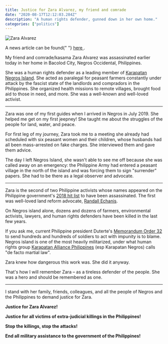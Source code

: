 ```yaml
---
title: Justice for Zara Alvarez, my friend and comrade
date: "2020-08-17T12:12:03.284Z"
description: "A human rights defender, gunned down in her own home."
categories: ["politics"]
---
```


![Zara Alvarez](./zara.jpg)

<span className="text-sm italic">
  A news article can be found{" "}
  <a href="https://newsinfo.inquirer.net/1323087/negros-based-activist-killed-in-bacolod-rights-group-says">
    here
  </a>
  .
</span>

My friend and comrade/kasama Zara Alvarez was assassinated earlier today in her home in Bacolod City, Negros Occidental, Philippines.

She was a human rights defender as a leading member of [Karapatan Negros Island](https://www.facebook.com/KarapatanNegrosIsland/). She acted as paralegal for peasant farmers constantly under attack by the fascist state of the landlords and compradors in the Philippines. She organized health missions to remote villages, brought food aid to those in need, and more. She was a well-known and well-loved activist.

---

Zara was one of my first guides when I arrived in Negros in July 2019. She helped
me get on my first jeepney! She taught me about the struggles of the people for land,
water, and peace.

For first leg of my journey, Zara took me to a meeting she already had scheduled with six peasant women and their children, whose husbands had all been mass-arrested on fake charges. She interviewed them and gave them advice.

The day I left Negros Island, she wasn't able to see me off because she was called away on an emergency: the Philippine Army had entered a peasant village in the north of the island and was forcing them to sign "surrender" papers. She had to be there as a legal observer and advocate.

---

Zara is the second of two Philippine activists whose names appeared on the Philippine government's [2018 hit list](https://rappler.com/nation/philippines-terrorist-tag-communist-rebels) to have been assassinated. The first was well-loved land reform advocate, [Randall Echanis](https://rappler.com/newsbreak/in-depth/randall-echanis-lifelong-reform-advocate).

On Negros island alone, dozens and dozens of farmers, environmental activists, lawyers, and human rights defenders have been killed in the last few years.

If you ask me, current Philippine president Duterte's [Memorandum Order 32](https://www.officialgazette.gov.ph/downloads/2018/11nov/20181122-MO-32-RRD.pdf) to send hundreds and hundreds of soldiers to act with impunity is to blame. Negros island is one of the most heavily militarized, under what human rights group [Karapatan Alliance Philippines](https://www.karapatan.org/) (esp Karapatan Negros) calls "de facto martial law".

Zara knew how dangerous this work was. She did it anyway.

That's how I will remember Zara – as a tireless defender of the people. She was a hero and should be remembered as one.

---

I stand with her family, friends, colleagues, and all the people of Negros and the Philippines to demand justice for Zara.

**Justice for Zara Alvarez!**

**Justice for all victims of extra-judicial killings in the Philippines!**

**Stop the killings, stop the attacks!**

**End all military assistance to the government of the Philippines!**

